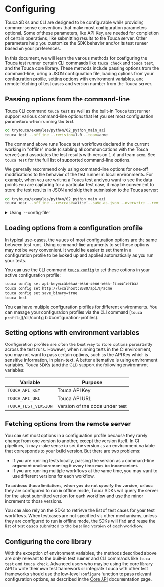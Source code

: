 # Configuring

Touca SDKs and CLI are designed to be configurable while providing common-sense
conventions that make most configuration parameters optional. Some of these
parameters, like API Key, are needed for completion of certain operations, like
submitting results to the Touca server. Other parameters help you customize the
SDK behavior and/or its test runner based on your preferences.

In this document, we will learn the various methods for configuring the Touca
test runner, certain CLI commands like `touca check` and `touca test`, and the
Touca core library. These methods include passing options from the command-line,
using a JSON configuration file, loading options from your configuration
profile, setting options with environment variables, and remote fetching of test
cases and version number from the Touca server.

## Passing options from the command-line

Touca CLI command `touca test` as well as the built-in Touca test runner support
various command-line options that let you set most configuration parameters when
running the test.

```bash
cd trytouca/examples/python/02_python_main_api
touca test --offline --revision=1.0 --team=acme
```

The command above runs Touca test workflows declared in the current working in
"offline" mode (disabling all communications with the Touca server) and
associates the test results with version `1.0` and team `acme`. See
[`touca test`](../../cli/test/#running-tests-locally) for the full list of
supported command-line options.

We generally recommend only using command-line options for one-off modifications
to the behavior of the test runner in local environments. For example, when you
are writing a Touca test and you want to see the data points you are capturing
for a particular test case, it may be convenient to store the test results in
JSON and skip their submission to the Touca server:

```bash
cd trytouca/examples/python/02_python_main_api
touca test --offline --testcase=alice --save-as-json --overwrite --revision=1.0 --team=acme
```

<details>
<summary>Using `--config-file`</summary>

You could also specify configuration options in your own JSON file and pass the
file via the command-line option `--config-file`. The test runner attempts to
parse the file and load any configuration parameter specified in a top-level
`touca` field.

```bash
cd trytouca/examples/js/02_node_main_api
npm install && npm run build
node dist/students_test.js --config-file package.json
```

```json title="package.json"
{
  ...
  "touca": {
    "revision": "1.0",
    "offline": true,
    "overwrite": true,
    "save_binary": true,
    "team": "acme",
    "testcases": [
      "alice"
    ]
  }
  ...
}
```

</details>

## Loading options from a configuration profile

In typical use-cases, the values of most configuration options are the same
between test runs. Using command-line arguments to set these options may not be
very convenient. It would be easier to set them in a configuration profile to be
looked up and applied automatically as you run your tests.

You can use the CLI command [`touca config`](/cli/config#configuration-options)
to set these options in your active configuration profile:

```bash
touca config set api-key=8c3b03a8-0836-4066-b663-f7a44f19fb32
touca config set http://localhost:8080/api/@/acme
touca config set save_binary=true
touca test
```

You can have multiple configuration profiles for different environments. You can
manage your configuration profiles via the CLI command [`touca
profile`](/cli/config b #configuration-profiles).

## Setting options with environment variables

Configuration profiles are often the best way to store options persistently
across the test runs. However, when running tests in the CI environment, you may
not want to pass certain options, such as the API Key which is sensitive
information, in plain-text. A better alternative is using environment variables.
Touca SDKs (and the CLI) support the following environment variables:

| Variable             | Purpose                        |
| -------------------- | ------------------------------ |
| `TOUCA_API_KEY`      | Touca API Key                  |
| `TOUCA_API_URL`      | Touca API URL                  |
| `TOUCA_TEST_VERSION` | Version of the code under test |

## Fetching options from the remote server

You can set most options in a configuration profile because they rarely change
from one version to another, except the version itself. In CI pipelines, it may
make sense to set the version as an environment variable that corresponds to
your build version. But there are two problems:

- If you are running tests locally, passing the version as a command-line
  argument and incrementing it every time may be inconvenient.
- If you are running multiple workflows at the same time, you may want to use
  different versions for each workflow.

To address these limitations, when you do not specify the version, unless they
are configured to run in offline mode, Touca SDKs will query the server for the
latest submitted version for each workflow and use the minor increment to those
versions.

You can also rely on the SDKs to retrieve the list of test cases for your test
workflows. When testcases are not specified via other mechanisms, unless they
are configured to run in offline mode, the SDKs will find and reuse the list of
test cases submitted to the baseline version of each workflow.

## Configuring the core library

With the exception of environment variables, the methods described above are
only relevant to the built-in test runner and CLI commands like `touca test` and
`touca check`. Advanced users who may be using the core library API to write
their own test framework or integrate Touca with other test frameworks should
use the low-level `configure` function to pass relevant configuration options,
as described in the [Core API](../core-api#configuring-the-client) documentation
page.
